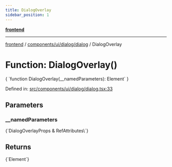 ```yaml
---
title: DialogOverlay
sidebar_position: 1
---
```



[**frontend**](../../../../..)

***

[frontend](../../../../..) / [components/ui/dialog/dialog](..) / DialogOverlay

# Function: DialogOverlay()

<CodeBlock language="ts">
{ `function DialogOverlay(__namedParameters): Element` }
</CodeBlock>

Defined in: [src/components/ui/dialog/dialog.tsx:33](https://github.com/svsticky/CommitteeClash/blob/cf8a63ee123fe6ef8b9cc633622ca8c3bc6fa48a/frontend/src/components/ui/dialog/dialog.tsx#L33)

## Parameters

### \_\_namedParameters
<CodeBlock language="ts">
{`DialogOverlayProps & RefAttributes\<HTMLDivElement\>`}
</CodeBlock>

## Returns
<CodeBlock language="ts">
{`Element`}
</CodeBlock>
